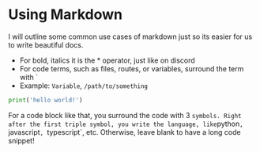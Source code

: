 # Using Markdown

I will outline some common use cases of markdown just so its easier
for us to write beautiful docs.

- For bold, italics it is the * operator, just like on discord
- For code terms, such as files, routes, or variables, surround the term with `
 - Example: `Variable`, `/path/to/something`
 
 
```python
print('hello world!')
```
For a code block like that, you surround the code with 3 ` symbols.
Right after the first triple symbol, you write the language, like `python`, `javascript`, `typescript`, etc.
Otherwise, leave blank to have a long code snippet!